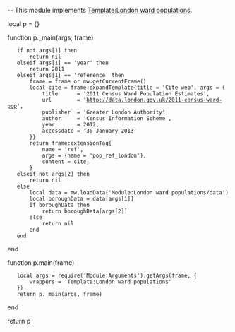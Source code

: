 -- This module implements [[Template:London_ward_populations|Template:London ward populations]].

local p = {}

function p._main(args, frame)
	if not args[1] then
		return nil
	elseif args[1] == 'year' then
		return 2011
	elseif args[1] == 'reference' then
		frame = frame or mw.getCurrentFrame()
		local cite = frame:expandTemplate{title = 'Cite web', args = {
			title      = '2011 Census Ward Population Estimates',
			url        = 'http://data.london.gov.uk/2011-census-ward-pop',
			publisher  = 'Greater London Authority',
			author     = 'Census Information Scheme',
			year       = 2012,
			accessdate = '30 January 2013'
		}}
		return frame:extensionTag{
			name = 'ref',
			args = {name = 'pop_ref_london'},
			content = cite,
		}
	elseif not args[2] then
		return nil
	else
		local data = mw.loadData('Module:London ward populations/data')
		local boroughData = data[args[1]]
		if boroughData then
			return boroughData[args[2]]
		else
			return nil
		end
	end
end

function p.main(frame)
	local args = require('Module:Arguments').getArgs(frame, {
		wrappers = 'Template:London ward populations'
	})
	return p._main(args, frame)
end

return p